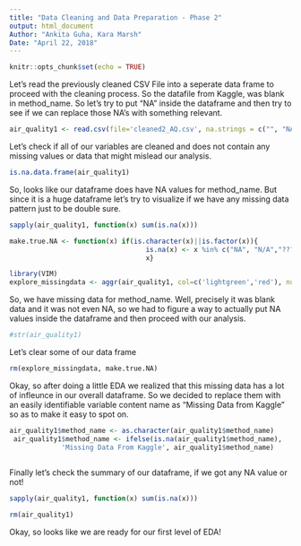 ```yaml
---
title: "Data Cleaning and Data Preparation - Phase 2"
output: html_document
Author: "Ankita Guha, Kara Marsh"
Date: "April 22, 2018"
---
```


```r
knitr::opts_chunk$set(echo = TRUE)
```

Let's read the previously cleaned CSV File into a seperate data frame to proceed with the cleaning process. So the datafile from Kaggle, was blank in method_name. So let's try to put "NA" inside the dataframe and then try to see if we can replace those NA's with something relevant. 

```r
air_quality1 <- read.csv(file='cleaned2_AQ.csv', na.strings = c("", "NA"))
```

Let's check if all of our variables are cleaned and does not contain any missing values or data that might mislead our analysis.

```r
is.na.data.frame(air_quality1)
```

So, looks like our dataframe does have NA values for method_name. But since it is a huge dataframe let's try to visualize if we have any missing data pattern just to be double sure. 

```r
sapply(air_quality1, function(x) sum(is.na(x)))
```

```r
make.true.NA <- function(x) if(is.character(x)||is.factor(x)){
                                  is.na(x) <- x %in% c("NA", "N/A","???"); x} else {
                                  x}
```



```r
library(VIM)
explore_missingdata <- aggr(air_quality1, col=c('lightgreen','red'), numbers=TRUE, sortVars=TRUE, labels=names(data),cex.axis=.7, gap=3, ylab=c("Histogram of missing data","Pattern"))
```
So, we have missing data for method_name. Well, precisely it was blank data and it was not even NA, so we had to figure a way to actually put NA values inside the dataframe and then proceed with our analysis. 


```r
#str(air_quality1)
```

Let's clear some of our data frame

```r
rm(explore_missingdata, make.true.NA)
```

Okay, so after doing a little EDA we realized that this missing data has a lot of infleunce in our overall dataframe. So we decided to replace them with an easily identifiable variable content name as "Missing Data from Kaggle" so as to make it easy to spot on. 
```r
air_quality1$method_name <- as.character(air_quality1$method_name)
 air_quality1$method_name <- ifelse(is.na(air_quality1$method_name), 
             'Missing Data From Kaggle', air_quality1$method_name)
 
```


Finally let's check the summary of our dataframe, if we got any NA value or not!

```r
sapply(air_quality1, function(x) sum(is.na(x)))
```

```r
rm(air_quality1)
```


Okay, so looks like we are ready for our first level of EDA!  

